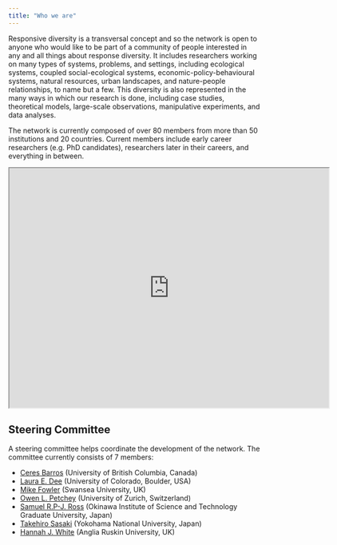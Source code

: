 ```yaml
---
title: "Who we are"
---
```


Responsive diversity is a transversal concept and so the network is open to anyone who would like to be part of a community of people interested in any and all things about response diversity. It includes researchers working on many types of systems, problems, and settings, including ecological systems, coupled social-ecological systems, economic-policy-behavioural systems, natural resources, urban landscapes, and nature-people relationships, to name but a few. This diversity is also represented in the many ways in which our research is done, including case studies, theoretical models, large-scale observations, manipulative experiments, and data analyses.

The network is currently composed of over 80 members from more than 50 institutions and 20 countries. Current members include early career researchers (e.g. PhD candidates), researchers later in their careers, and everything in between.

```{=html}
<iframe src="https://www.google.com/maps/d/embed?mid=1JOBVT3GfU1RGSXKSA9Hdtm2u2u5bAL4&ehbc=2E312F" width="640" height="480"></iframe>
```

## Steering Committee

A steering committee helps coordinate the development of the network. The committee currently consists of 7 members:

-   [Ceres Barros](https://ceresbarros.wordpress.com/) (University of British Columbia, Canada)
-   [Laura E. Dee](https://www.lauraedee.com/home) (University of Colorado, Boulder, USA)
-   [Mike Fowler](https://www.swansea.ac.uk/staff/m.s.fowler/) (Swansea University, UK)
-   [Owen L. Petchey](https://www.ieu.uzh.ch/en/staff/member/petchey_owen.html) (University of Zurich, Switzerland)
-   [Samuel R.P-J. Ross](https://samuelrpjross.com/) (Okinawa Institute of Science and Technology Graduate University, Japan)
-   [Takehiro Sasaki](http://www.sasa-lab.ynu.ac.jp/pukiwiki-151/index.php) (Yokohama National University, Japan)
-   [Hannah J. White](https://aru.ac.uk/people/hannah-white) (Anglia Ruskin University, UK)


